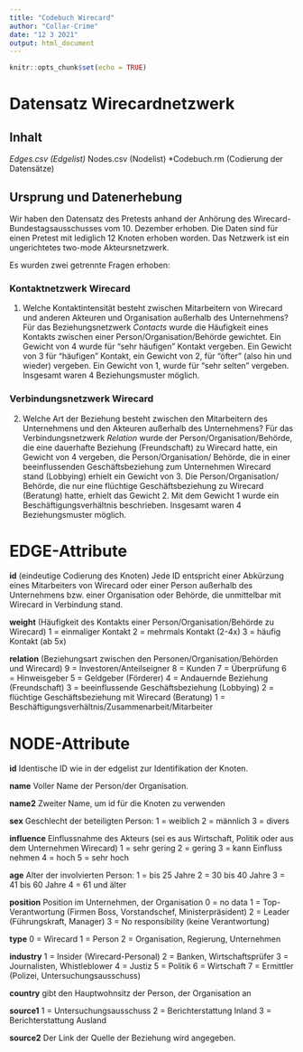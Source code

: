 ---
title: "Codebuch Wirecard"
author: "Collar-Crime"
date: "12 3 2021"
output: html_document
---

```{r setup, include=FALSE}
knitr::opts_chunk$set(echo = TRUE)
```
# Datensatz Wirecardnetzwerk

## Inhalt
*Edges.csv (Edgelist)
*Nodes.csv (Nodelist)
*Codebuch.rm (Codierung der Datensätze)

## Ursprung und Datenerhebung 
Wir haben den Datensatz des Pretests anhand der Anhörung des Wirecard-Bundestagsausschusses vom 10. Dezember erhoben. 
Die Daten sind für einen Pretest mit lediglich 12 Knoten erhoben worden.
Das Netzwerk ist ein ungerichtetes two-mode Akteursnetzwerk. 

Es wurden zwei getrennte Fragen erhoben:

### Kontaktnetzwerk Wirecard
1. Welche Kontaktintensität besteht zwischen Mitarbeitern von Wirecard und anderen Akteuren und Organisation außerhalb des Unternehmens?
Für das Beziehungsnetzwerk *Contacts* wurde die Häufigkeit eines Kontakts zwischen einer Person/Organisation/Behörde gewichtet. Ein Gewicht von 4 wurde für “sehr häufigen” Kontakt vergeben. Ein Gewicht von 3 für "häufigen" Kontakt, ein Gewicht von 2, für “öfter” (also hin und wieder) vergeben. Ein Gewicht von 1, wurde für “sehr selten” vergeben. Insgesamt waren 4 Beziehungsmuster möglich.

### Verbindungsnetzwerk Wirecard
2. Welche Art der Beziehung besteht zwischen den Mitarbeitern des Unternehmens und den Akteuren außerhalb des Unternehmens?
Für das Verbindungsnetzwerk *Relation* wurde der Person/Organisation/Behörde, die eine dauerhafte Beziehung (Freundschaft) zu Wirecard hatte, ein Gewicht von 4 vergeben, die Person/Organisation/ Behörde, die in einer beeinflussenden Geschäftsbeziehung zum Unternehmen Wirecard stand (Lobbying) erhielt ein Gewicht von 3. Die Person/Organisation/ Behörde, die nur eine flüchtige Geschäftsbeziehung zu Wirecard (Beratung) hatte, erhielt das Gewicht 2. Mit dem Gewicht 1 wurde ein Beschäftigungsverhältnis beschrieben. Insgesamt waren 4 Beziehungsmuster möglich.

# EDGE-Attribute
**id**
(eindeutige Codierung des Knoten)
Jede ID entspricht einer Abkürzung eines Mitarbeiters von Wirecard oder einer Person außerhalb des Unternehmens bzw. einer Organisation oder Behörde, die unmittelbar mit Wirecard in Verbindung stand. 

**weight**
(Häufigkeit des Kontakts einer Person/Organisation/Behörde zu Wirecard)
1 = einmaliger Kontakt
2 = mehrmals Kontakt (2-4x)
3 = häufig Kontakt (ab 5x)

**relation** 
(Beziehungsart zwischen den Personen/Organisation/Behörden und Wirecard)
9 = Investoren/Anteilseigner
8 = Kunden
7 = Überprüfung
6 = Hinweisgeber 
5 = Geldgeber (Förderer)
4 = Andauernde Beziehung (Freundschaft)
3 = beeinflussende Geschäftsbeziehung (Lobbying)
2 = flüchtige Geschäftsbeziehung mit Wirecard (Beratung)
1 = Beschäftigungsverhältnis/Zusammenarbeit/Mitarbeiter


# NODE-Attribute
**id**
Identische ID wie in der edgelist zur Identifikation der Knoten. 

**name**
Voller Name der Person/der Organisation.

**name2**
Zweiter Name, um id für die Knoten zu verwenden


**sex**
Geschlecht der beteiligten Person:
1 = weiblich
2 = männlich
3 = divers

**influence**
Einflussnahme des Akteurs (sei es aus Wirtschaft, Politik oder aus dem Unternehmen Wirecard)
1 = sehr gering
2 = gering
3 = kann Einfluss nehmen
4 = hoch
5 = sehr hoch 

**age**
Alter der involvierten Person:
1 = bis 25 Jahre
2 = 30 bis 40 Jahre
3 = 41 bis 60 Jahre
4 = 61 und älter

**position**
Position im Unternehmen, der Organisation
0 = no data
1 = Top-Verantwortung (Firmen Boss, Vorstandschef, Ministerpräsident)
2 = Leader (Führungskraft, Manager)
3 = No responsibility (keine Verantwortung)

**type**
0 = Wirecard
1 = Person
2 = Organisation, Regierung, Unternehmen


**industry**
1 = Insider (Wirecard-Personal)
2 = Banken, Wirtschaftsprüfer
3 = Journalisten, Whistleblower
4 = Justiz
5 = Politik
6 = Wirtschaft
7 = Ermittler (Polizei, Untersuchungsausschuss)


**country**
gibt den Hauptwohnsitz der Person, der Organisation an 

**source1**
1 = Untersuchungsausschuss
2 = Berichterstattung Inland
3 = Berichterstattung Ausland

**source2**
Der Link der Quelle der Beziehung wird angegeben.
